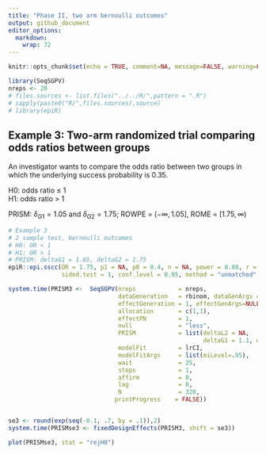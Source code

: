 ```yaml
---
title: "Phase II, two arm bernoulli outcomes"
output: github_document
editor_options: 
  markdown: 
    wrap: 72
---
```


```r
knitr::opts_chunk$set(echo = TRUE, comment=NA, message=FALSE, warning=FALSE, fig.width = 8, fig.height = 8, fig.align='center', eval=TRUE)
```

```r
library(SeqSGPV)
nreps <- 20
# files.sources <- list.files("../../R/",pattern = ".R")
# sapply(paste0("R/",files.sources),source)
# library(epiR)
```

## Example 3: Two-arm randomized trial comparing odds ratios between groups

An investigator wants to compare the odds ratio between two groups in
which the underlying success probability is 0.35.

H0: odds ratio $\le$ 1\
H1: odds ratio \> 1

PRISM: $\delta_{G1}=1.05$ and $\delta_{G2}=1.75$; ROWPE =
($-\infty, 1.05$], ROME = [$1.75, \infty$)

```r
# Example 3
# 2 sample test, bernoulli outcomes
# H0: OR < 1
# H1: OR > 1
# PRISM: deltaG1 = 1.05, deltaG2 = 1.75
epiR::epi.sscc(OR = 1.75, p1 = NA, p0 = 0.4, n = NA, power = 0.80, r = 1,
               sided.test = 1, conf.level = 0.95, method = "unmatched", fleiss = FALSE)

system.time(PRISM3 <-  SeqSGPV(nreps            = nreps,
                               dataGeneration   = rbinom, dataGenArgs = list(n=320, size = 1, prob = 0.35),
                               effectGeneration = 1, effectGenArgs=NULL,  effectScale  = "oddsratio",
                               allocation       = c(1,1),
                               effectPN         = 1,
                               null             = "less",
                               PRISM            = list(deltaL2 = NA,   deltaL1 = NA, 
                                                       deltaG1 = 1.1, deltaG2 = 1.75),
                               modelFit         = lrCI,
                               modelFitArgs     = list(miLevel=.95),
                               wait             = 25,
                               steps            = 1,
                               affirm           = 0,
                               lag              = 0,
                               N                = 320,
                              printProgress    = FALSE))


se3 <- round(exp(seq(-0.1, .7, by = .1)),2)
system.time(PRISMse3 <- fixedDesignEffects(PRISM3, shift = se3))
```

```r
plot(PRISMse3, stat = "rejH0")
```
